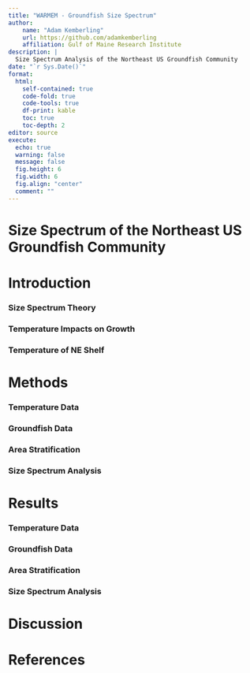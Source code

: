 ```yaml
---
title: "WARMEM - Groundfish Size Spectrum"
author: 
    name: "Adam Kemberling"
    url: https://github.com/adamkemberling
    affiliation: Gulf of Maine Research Institute
description: | 
  Size Spectrum Analysis of the Northeast US Groundfish Community
date: "`r Sys.Date()`"
format: 
  html:
    self-contained: true
    code-fold: true
    code-tools: true
    df-print: kable
    toc: true
    toc-depth: 2
editor: source
execute: 
  echo: true
  warning: false
  message: false
  fig.height: 6
  fig.width: 6
  fig.align: "center"
  comment: ""
---
```


# Size Spectrum of the Northeast US Groundfish Community



# Introduction


### Size Spectrum Theory


### Temperature Impacts on Growth


### Temperature of NE Shelf


# Methods


### Temperature Data


### Groundfish Data


### Area Stratification


### Size Spectrum Analysis


# Results


### Temperature Data


### Groundfish Data


### Area Stratification


### Size Spectrum Analysis



# Discussion




# References









